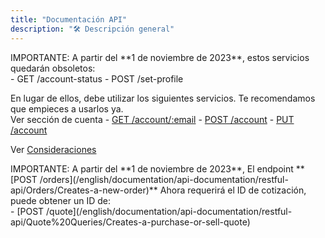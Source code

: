 ```yaml
---
title: "Documentación API"
description: "🛠 Descripción general"
---
```


<Warning>
  IMPORTANTE: A partir del **1 de noviembre de 2023**, estos servicios quedarán obsoletos:<br />
    - GET /account-status
    - POST /set-profile

En lugar de ellos, debe utilizar los siguientes servicios.
Te recomendamos que empieces a usarlos ya. <br />
Ver sección de cuenta - [GET /account/:email](/english/documentation/api-documentation/restful-api/Accounts/Returns-if-can-operate) - [POST /account](/english/documentation/api-documentation/restful-api/Accounts/Creates-a-new-account) - [PUT /account](/english/documentation/api-documentation/restful-api/Accounts/Updates-an-account)

Ver [Consideraciones](/documentacion/documentacion-api/flujo-basico-api#accounts)

</Warning>

<Warning>
  IMPORTANTE: A partir del **1 de noviembre de 2023**, El endpoint **[POST
  /orders](/english/documentation/api-documentation/restful-api/Orders/Creates-a-new-order)**
  Ahora requerirá el ID de cotización, puede obtener un ID de: <br />- [POST
  /quote](/english/documentation/api-documentation/restful-api/Quote%20Queries/Creates-a-purchase-or-sell-quote)
</Warning>

<CardGroup>
<Card title= "🛸 API GraphQL" href="/documentacion/documentacion-api/api-graphql" />

<Card title= "🚀 API REST" href="/documentacion/documentacion-api/api-rest" />
</CardGroup>
